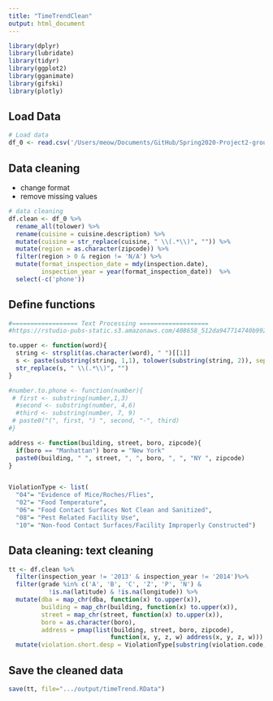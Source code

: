```yaml
---
title: "TimeTrendClean"
output: html_document
---
```


```r
library(dplyr)
library(lubridate)
library(tidyr)
library(ggplot2)
library(gganimate)
library(gifski)
library(plotly)
```


## Load Data
```r
# Load data
df_0 <- read.csv('/Users/meow/Documents/GitHub/Spring2020-Project2-group-12/data/DOHMH_New_York_City_Restaurant_Inspection_Results.csv')
```


## Data cleaning
- change format
- remove missing values
```r
# data cleaning
df.clean <- df_0 %>% 
  rename_all(tolower) %>%
  rename(cuisine = cuisine.description) %>%
  mutate(cuisine = str_replace(cuisine, " \\(.*\\)", "")) %>%
  mutate(region = as.character(zipcode)) %>%
  filter(region > 0 & region != 'N/A') %>%
  mutate(format_inspection_date = mdy(inspection.date),
         inspection_year = year(format_inspection_date))  %>%
  select(-c('phone'))

```

## Define functions
```r
#================== Text Processing ===================
#https://rstudio-pubs-static.s3.amazonaws.com/408658_512da947714740b99253228f084a08a9.html

to.upper <- function(word){
  string <- strsplit(as.character(word), " ")[[1]]
  s <- paste(substring(string, 1,1), tolower(substring(string, 2)), sep="", collapse=" ")
  str_replace(s, " \\(.*\\)", "")
}

#number.to.phone <- function(number){
 # first <- substring(number,1,3)
  #second <- substring(number, 4,6)
  #third <- substring(number, 7, 9)
 # paste0("(", first, ") ", second, "-", third)
#}

address <- function(building, street, boro, zipcode){
  if(boro == "Manhattan") boro = "New York"
  paste0(building, " ", street, ", ", boro, ", ", "NY ", zipcode)
}


ViolationType <- list(
  "04"= "Evidence of Mice/Roches/Flies",
  "02"= "Food Temperature",
  "06"= "Food Contact Surfaces Not Clean and Sanitized",
  "08"= "Pest Related Facility Use",
  "10"= "Non-food Contact Surfaces/Facility Improperly Constructed")

```


## Data cleaning: text cleaning
```r
tt <- df.clean %>%
  filter(inspection_year != '2013' & inspection_year != '2014')%>%
  filter(grade %in% c('A', 'B', 'C', 'Z', 'P', 'N') &
           !is.na(latitude) & !is.na(longitude)) %>%
  mutate(dba = map_chr(dba, function(x) to.upper(x)),
         building = map_chr(building, function(x) to.upper(x)),
         street = map_chr(street, function(x) to.upper(x)),
         boro = as.character(boro),
         address = pmap(list(building, street, boro, zipcode), 
                            function(x, y, z, w) address(x, y, z, w))) %>%
  mutate(violation.short.desp = ViolationType[substring(violation.code, 0, 2)])

```


## Save the cleaned data
```r
save(tt, file=".../output/timeTrend.RData")
```